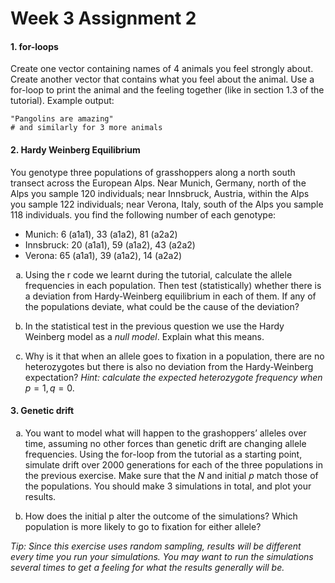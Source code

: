# Week 3 Assignment 2 {- #w03}

#### 1. for-loops {-}

Create one vector containing names of 4 animals you feel strongly about. Create another vector that contains what you feel about the animal. Use a for-loop to print the animal and the feeling together (like in section 1.3 of the tutorial). Example output:

```{}
"Pangolins are amazing"
# and similarly for 3 more animals
```

#### 2. Hardy Weinberg Equilibrium {-}

You genotype three populations of grasshoppers along a north south transect across the European Alps. Near Munich, Germany, north of the Alps you sample 120 individuals; near Innsbruck, Austria, within the Alps you sample 122 individuals; near Verona, Italy, south of the Alps you sample 118 individuals. you find the following number of each genotype:

* Munich: 6 (a1a1), 33 (a1a2), 81 (a2a2)
* Innsbruck: 20 (a1a1), 59 (a1a2), 43 (a2a2)
* Verona: 65 (a1a1), 39 (a1a2), 14 (a2a2)

a. Using the r code we learnt during the tutorial, calculate the allele frequencies in each population. Then test (statistically) whether there is a deviation from Hardy-Weinberg equilibrium in each of them. If any of the populations deviate, what could be the cause of the deviation?

b. In the statistical test in the previous question we use the Hardy Weinberg model as a _null model_. Explain what this means.

c. Why is it that when an allele goes to fixation in a population, there are no heterozygotes but there is also no deviation from the Hardy-Weinberg expectation? _Hint: calculate the expected heterozygote frequency when_ $p = 1, q = 0$.

#### 3. Genetic drift {-}

a. You want to model what will happen to the grashoppers' alleles over time, assuming no other forces than genetic drift are changing allele frequencies. Using the for-loop from the tutorial as a starting point, simulate drift over 2000 generations for each of the three populations in the previous exercise. Make sure that the $N$ and initial $p$ match those of the populations. You should make 3 simulations in total, and plot your results.

b. How does the initial p alter the outcome of the simulations? Which population is more likely to go to fixation for either allele?

_Tip: Since this exercise uses random sampling, results will be different every time you run your simulations. You may want to run the simulations several times to get a feeling for what the results generally will be._

